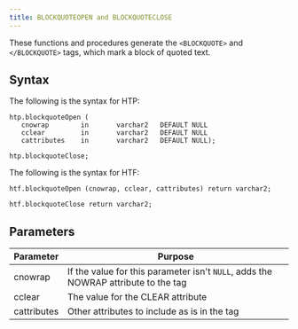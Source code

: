```yaml
---
title: BLOCKQUOTEOPEN and BLOCKQUOTECLOSE
---
```


These functions and procedures generate the `<BLOCKQUOTE>` and `</BLOCKQUOTE>` tags, which mark a block of quoted text.

## Syntax 

The following is the syntax for HTP:

```
htp.blockquoteOpen (
   cnowrap        in       varchar2   DEFAULT NULL
   cclear         in       varchar2   DEFAULT NULL
   cattributes    in       varchar2   DEFAULT NULL);

htp.blockquoteClose;
```

The following is the syntax for HTF:

```
htf.blockquoteOpen (cnowrap, cclear, cattributes) return varchar2;

htf.blockquoteClose return varchar2;
```

## Parameters 

| Parameter | Purpose  |
| --------- | -------- |
| cnowrap | If the value for this parameter isn't `NULL`, adds the NOWRAP attribute to the tag |
| cclear | The value for the CLEAR attribute |
| cattributes | Other attributes to include as is in the tag |
